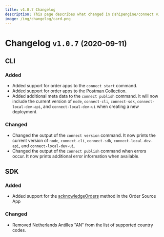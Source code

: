 ```yaml
---
title: v1.0.7 Changelog
description: This page describes what changed in @shipengine/connect v1.0.7
image: /img/changelog/card.png
---
```


Changelog `v1.0.7` <small>(2020-09-11)</small>
=========================================================

CLI
---------------------------------------

### Added

- Added support for order apps to the `connect start` command.
- Added support for order apps to the [Postman Collection](https://documenter.getpostman.com/view/12340335/T1LPBRJk#04daa3a2-1b26-4616-9c1d-8ef5cbde3e36).
- Added additional meta data to the `connect publish` command. It will now include the current version of `node`, `connect-cli`, `connect-sdk`, `connect-local-dev-api`, and `connect-local-dev-ui` when creating a new deployment.

### Changed

- Changed the output of the `connect version` command. It now prints the current version of `node`, `connect-cli`, `connect-sdk`, `connect-local-dev-api`, and `connect-local-dev-ui`.
- Changed the output of the `connect publish` command when errors occur. It now prints additional error information when available.

SDK
---------------------------------------

### Added
- Added support for the [acknowledgeOrders](../docs/reference/methods/acknowledge-orders.mdx) method in the Order Source App

### Changed
- Removed Netherlands Antilles "AN" from the list of supported country codes.

